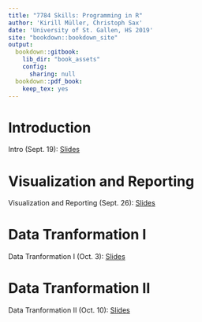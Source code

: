 ```yaml
---
title: "7784 Skills: Programming in R"
author: 'Kirill Müller, Christoph Sax'
date: 'University of St. Gallen, HS 2019'
site: "bookdown::bookdown_site"
output:
  bookdown::gitbook:
    lib_dir: "book_assets"
    config:
      sharing: null
  bookdown::pdf_book:
    keep_tex: yes
---
```




# Introduction

Intro (Sept. 19): [Slides](01-intro.html)


# Visualization and Reporting

Visualization and Reporting (Sept. 26): [Slides](02-visualization.html)


# Data Tranformation I

Data Tranformation I (Oct. 3): [Slides](03-transformation-1.html)

# Data Tranformation II

Data Tranformation II (Oct. 10): [Slides](04-transformation-2.html)


